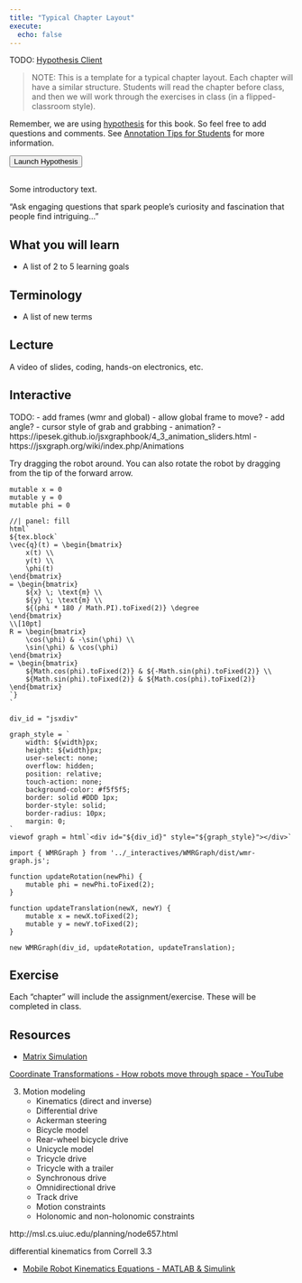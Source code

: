 ```yaml
---
title: "Typical Chapter Layout"
execute:
  echo: false
---
```


TODO: [Hypothesis Client](https://h.readthedocs.io/projects/client/en/latest/index.html)

> NOTE: This is a template for a typical chapter layout. Each chapter will have a similar structure. Students will read the chapter before class, and then we will work through the exercises in class (in a flipped-classroom style).

Remember, we are using [hypothesis](https://hypothes.is) for this book. So feel free to add questions and comments. See [Annotation Tips for Students](https://web.hypothes.is/annotation-tips-for-students/) for more information.

```{=html}
<button style="margin-bottom: 1rem;" type="button" class="btn btn-primary" data-toggle="tooltip" title="Launch Hypothesis for this chapter" onclick="(function(){window.hypothesisConfig=function(){return{showHighlights:true,appType:'bookmarklet'};};var d=document,s=d.createElement('script');s.setAttribute('src','https://hypothes.is/embed.js');d.body.appendChild(s)})();">Launch Hypothesis</button>
```

Some introductory text.

“Ask engaging questions that spark people’s curiosity and fascination that people find intriguing…”

## What you will learn

- A list of 2 to 5 learning goals

## Terminology

- A list of new terms

## Lecture

A video of slides, coding, hands-on electronics, etc.

## Interactive


TODO:
- add frames (wmr and global)
- allow global frame to move?
- add angle?
- cursor style of grab and grabbing
- animation?
  - https://ipesek.github.io/jsxgraphbook/4_3_animation_sliders.html
  - https://jsxgraph.org/wiki/index.php/Animations


Try dragging the robot around. You can also rotate the robot by dragging from the tip of the forward arrow.


```ojs
mutable x = 0
mutable y = 0
mutable phi = 0
```

```ojs
//| panel: fill
html`
${tex.block`
\vec{q}(t) = \begin{bmatrix}
    x(t) \\
    y(t) \\
    \phi(t)
\end{bmatrix}
= \begin{bmatrix}
    ${x} \; \text{m} \\
    ${y} \; \text{m} \\
    ${(phi * 180 / Math.PI).toFixed(2)} \degree
\end{bmatrix}
\\[10pt]
R = \begin{bmatrix}
    \cos(\phi) & -\sin(\phi) \\
    \sin(\phi) & \cos(\phi)
\end{bmatrix}
= \begin{bmatrix}
    ${Math.cos(phi).toFixed(2)} & ${-Math.sin(phi).toFixed(2)} \\
    ${Math.sin(phi).toFixed(2)} & ${Math.cos(phi).toFixed(2)}
\end{bmatrix}
`}
`
```

```ojs
div_id = "jsxdiv"

graph_style = `
    width: ${width}px;
    height: ${width}px;
    user-select: none;
    overflow: hidden;
    position: relative;
    touch-action: none;
    background-color: #f5f5f5;
    border: solid #DDD 1px;
    border-style: solid;
    border-radius: 10px;
    margin: 0;
`
viewof graph = html`<div id="${div_id}" style="${graph_style}"></div>`
```

```ojs
import { WMRGraph } from '../_interactives/WMRGraph/dist/wmr-graph.js';

function updateRotation(newPhi) {
    mutable phi = newPhi.toFixed(2);
}

function updateTranslation(newX, newY) {
    mutable x = newX.toFixed(2);
    mutable y = newY.toFixed(2);
}

new WMRGraph(div_id, updateRotation, updateTranslation);
```

## Exercise

Each "chapter" will include the assignment/exercise. These will be completed in class.

## Resources

- [Matrix Simulation](https://www.falstad.com/matrix/)




[Coordinate Transformations - How robots move through space - YouTube](https://www.youtube.com/watch?app=desktop&v=NGPn9nvLPmg)

3. Motion modeling
    - Kinematics (direct and inverse)
    - Differential drive
    - Ackerman steering
    - Bicycle model
    - Rear-wheel bicycle drive
    - Unicycle model
    - Tricycle drive
    - Tricycle with a trailer
    - Synchronous drive
    - Omnidirectional drive
    - Track drive
    - Motion constraints
    - Holonomic and non-holonomic constraints

http://msl.cs.uiuc.edu/planning/node657.html

differential kinematics from Correll 3.3

- [Mobile Robot Kinematics Equations - MATLAB & Simulink](https://www.mathworks.com/help/robotics/ug/mobile-robot-kinematics-equations.html)
